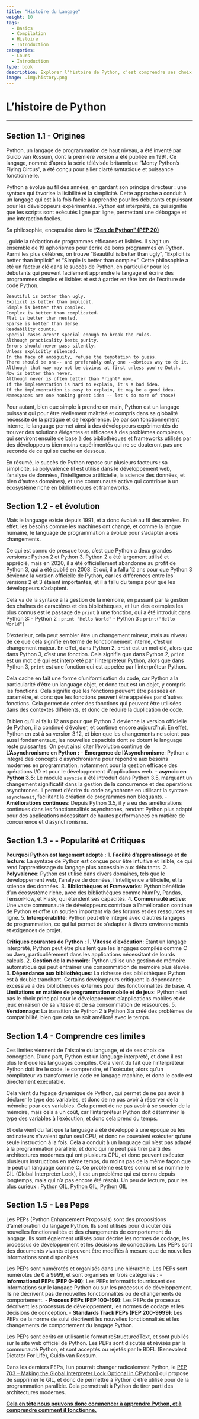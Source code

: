 ```yaml
---
title: "Histoire du Langage"
weight: 10
tags:
  - Basics
  - Compilation
  - Histoire
  - Introduction
categories:
  - Cours
  - Introduction
type: book
description: Explorer l'histoire de Python, c'est comprendre ses choix de conception, son évolution et sa place actuelle dans le monde de la programmation. Ce chapitre se concentre sur les origines de Python, son développement au fil des ans, les raisons de sa popularité, ses critiques, et les défis futurs. Il offre un aperçu complet de Python, de sa première version à la version actuelle, en mettant en lumière les évolutions majeures et les choix qui ont façonné ce langage.
image: .img/history.png
---
```



# L'histoire de Python

---

## Section 1.1 - Origines

Python, un langage de programmation de haut niveau, a été inventé par Guido van Rossum, dont la première version a été publiée en 1991. Ce langage, nommé d'après la série télévisée britannique "Monty Python's Flying Circus", a été conçu pour allier clarté syntaxique et puissance fonctionnelle.

Python a évolué au fil des années, en gardant son principe directeur : une syntaxe qui favorise la lisibilité et la simplicité. Cette approche a conduit à un langage qui est à la fois facile à apprendre pour les débutants et puissant pour les développeurs expérimentés. Python est interprété, ce qui signifie que les scripts sont exécutés ligne par ligne, permettant une débogage et une interaction faciles.

Sa philosophie, encapsulée dans le [[**"Zen de Python" (PEP 20)**](https://peps.python.org/pep-0020/)]{.animate__animated .animate__pulse .animate__infinite style="display:inline-block;"}

, guide la rédaction de programmes efficaces et lisibles. Il s'agit un ensemble de 19 aphorismes pour écrire de bons programmes en Python. Parmi les plus célèbres, on trouve "Beautiful is better than ugly", "Explicit is better than implicit" et "Simple is better than complex".
Cette philosophie a été un facteur clé dans le succès de Python, en particulier pour les débutants qui peuvent facilement apprendre le langage et écrire des programmes simples et lisibles et est à garder en tête lors de l'écriture de code Python. 

```latex
Beautiful is better than ugly.
Explicit is better than implicit.
Simple is better than complex.
Complex is better than complicated.
Flat is better than nested.
Sparse is better than dense.
Readability counts.
Special cases aren't special enough to break the rules.
Although practicality beats purity.
Errors should never pass silently.
Unless explicitly silenced.
In the face of ambiguity, refuse the temptation to guess.
There should be one-- and preferably only one --obvious way to do it.
Although that way may not be obvious at first unless you're Dutch.
Now is better than never.
Although never is often better than *right* now.
If the implementation is hard to explain, it's a bad idea.
If the implementation is easy to explain, it may be a good idea.
Namespaces are one honking great idea -- let's do more of those!
```

Pour autant, bien que simple à prendre en main, Python est un langage puissant qui pour être réellement maîtrisé et compris dans sa globalité nécessite de la pratique et de l'expérience. De par son fonctionnement interne, le language permet ainsi à des développeurs expérimentés de trouver des solutions élégantes et efficaces à des problèmes complexes, qui serviront ensuite de base à des bibliothèques et frameworks utilisés par des développeurs bien moins expérimentés qui ne se douteront pas une seconde de ce qui se cache en dessous.

En résumé, le succès de Python repose sur plusieurs facteurs : sa simplicité, sa polyvalence (il est utilisé dans le développement web, l'analyse de données, l'intelligence artificielle, la science des données, et bien d'autres domaines), et une communauté active qui contribue à un écosystème riche en bibliothèques et frameworks.


## Section 1.2 - et évolution

Mais le language existe depuis 1991, et a donc évolué au fil des années. En effet, les besoins comme les machines ont changé, et comme la langue humaine, le language de programmation a évolué pour s'adapter à ces changements. 

Ce qui est connu de presque tous, c'est que Python a deux grandes versions : Python 2 et Python 3. Python 2 a été largement utilisé et apprécié, mais en 2020, il a été officiellement abandonné au profit de Python 3, qui a été publié en 2008. Et oui, il a fallu 12 ans pour que Python 3 devienne la version officielle de Python, car les différences entre les versions 2 et 3 étaient importantes, et il a fallu du temps pour que les développeurs s'adaptent. 

Cela va de la syntaxe à la gestion de la mémoire, en passant par la gestion des chaînes de caractères et des bibliothèques, et l'un des exemples les plus connus est le passage de `print` à une fonction, qui a été introduit dans Python 3:
 - Python 2 : `print "Hello World"`
 - Python 3 : `print("Hello World")`

D'exterieur, cela peut sembler être un changement mineur, mais au niveau de ce que cela signifie en terme de fonctionnement interne, c'est un changement majeur. En effet, dans Python 2, `print` est un mot clé, alors que dans Python 3, c'est une fonction. Cela signifie que dans Python 2, `print` est un mot clé qui est interprété par l'interpréteur Python, alors que dans Python 3, `print` est une fonction qui est appelée par l'interpréteur Python.

Cela cache en fait une forme d'uniformisation du code, car Python a la particularité d'être un language objet, et donc tout est un objet, y compris les fonctions. Cela signifie que les fonctions peuvent être passées en paramètre, et donc que les fonctions peuvent être appelées par d'autres fonctions. Cela permet de créer des fonctions qui peuvent être utilisées dans des contextes différents, et donc de réduire la duplication de code. 

Et bien qu'il ai fallu 12 ans pour que Python 3 devienne la version officielle de Python, il a continué d'évoluer, et continue encore aujourd'hui. En effet, Python en est à sa version 3.12, et bien que les changements ne soient pas aussi fondamentaux, les nouvelles capacités dont se dotent le language reste puissantes. On peut ainsi citer l'évolution continue de **L'Asynchronisme en Python :**
- **Emergence de l'Asynchronisme**: Python a intégré des concepts d'asynchronisme pour répondre aux besoins modernes en programmation, notamment pour la gestion efficace des opérations I/O et pour le développement d'applications web.
- **asyncio en Python 3.5**: Le module `asyncio` a été introduit dans Python 3.5, marquant un changement significatif dans la gestion de la concurrence et des opérations asynchrones. Il permet d'écrire du code asynchrone en utilisant la syntaxe `async`/`await`, facilitant la création de programmes non bloquants.
- **Améliorations continues**: Depuis Python 3.5, il y a eu des améliorations continues dans les fonctionnalités asynchrones, rendant Python plus adapté pour des applications nécessitant de hautes performances en matière de concurrence et d'asynchronisme.

## Section 1.3 -  - Popularité et Critiques

**Pourquoi Python est largement adopté :**
1. **Facilité d'apprentissage et de lecture**: La syntaxe de Python est conçue pour être intuitive et lisible, ce qui rend l'apprentissage du langage plus accessible aux débutants.
2. **Polyvalence**: Python est utilisé dans divers domaines, tels que le développement web, l'analyse de données, l'intelligence artificielle, et la science des données.
3. **Bibliothèques et Frameworks**: Python bénéficie d'un écosystème riche, avec des bibliothèques comme NumPy, Pandas, TensorFlow, et Flask, qui étendent ses capacités.
4. **Communauté active**: Une vaste communauté de développeurs contribue à l'amélioration continue de Python et offre un soutien important via des forums et des ressources en ligne.
5. **Interopérabilité**: Python peut être intégré avec d'autres langages de programmation, ce qui lui permet de s'adapter à divers environnements et exigences de projet.

**Critiques courantes de Python :**
1. **Vitesse d'exécution**: Étant un langage interprété, Python peut être plus lent que les langages compilés comme C ou Java, particulièrement dans les applications nécessitant de lourds calculs.
2. **Gestion de la mémoire**: Python utilise une gestion de mémoire automatique qui peut entraîner une consommation de mémoire plus élevée.
3. **Dépendance aux bibliothèques**: La richesse des bibliothèques Python est à double tranchant. Certains développeurs critiquent la dépendance excessive à des bibliothèques externes pour des fonctionnalités de base.
4. **Limitations en matière de programmation mobile et de jeux**: Python n'est pas le choix principal pour le développement d'applications mobiles et de jeux en raison de sa vitesse et de sa consommation de ressources.
5. **Versionnage**: La transition de Python 2 à Python 3 a créé des problèmes de compatibilité, bien que cela se soit amélioré avec le temps. 



## Section 1.4 - Comprendre ces limites


Ces limites viennent de l'histoire du language, et de ses choix de conception. D'une part, Python est un language interprété, et donc il est plus lent que les languages compilés. Cela vient du fait que l'interpréteur Python doit lire le code, le comprendre, et l'exécuter, alors qu'un compilateur va transformer le code en langage machine, et donc le code est directement exécutable. 

Cela vient du typage dynamique de Python, qui permet de ne pas avoir à déclarer le type des variables, et donc de ne pas avoir à réserver de la mémoire pour ces variables. Cela permet de ne pas avoir à se soucier de la mémoire, mais cela a un coût, car l'interpréteur Python doit déterminer le type des variables à l'exécution, et donc cela prend du temps.

Et cela vient du fait que la language a été développé à une époque où les ordinateurs n'avaient qu'un seul CPU, et donc ne pouvaient exécuter qu'une seule instruction à la fois. Cela a conduit à un language qui n'est pas adapté à la programmation parallèle, et donc qui ne peut pas tirer parti des architectures modernes qui ont plusieurs CPU, et donc peuvent exécuter plusieurs instructions en même temps, du moins pas de la même façon que le peut un language comme C. Ce problème est très connu et se nomme le GIL (Global Interpreter Lock), il est un problème qui est connu depuis longtemps, mais qui n'a pas encore été résolu. Un peu de lecture, pour les plus curieux : [Python GIL](https://realpython.com/python-gil/), [Python GIL](https://wiki.python.org/moin/GlobalInterpreterLock), [Python GIL](https://github.com/zpoint/CPython-Internals/blob/master/Interpreter/gil/gil.md)


## Section 1.5 - Les Peps

Les PEPs (Python Enhancement Proposals) sont des propositions d'amélioration du langage Python. Ils sont utilisés pour discuter des nouvelles fonctionnalités et des changements de comportement du langage. Ils sont également utilisés pour décrire les normes de codage, les processus de développement et les décisions de conception. Les PEPs sont des documents vivants et peuvent être modifiés à mesure que de nouvelles informations sont disponibles.

Les PEPs sont numérotés et organisés dans une hiérarchie. Les PEPs sont numérotés de 0 à 9999, et sont organisés en trois catégories :
- **Informational PEPs (PEP 0-99)**: Les PEPs informatifs fournissent des informations sur le langage Python ou sur les processus de développement. Ils ne décrivent pas de nouvelles fonctionnalités ou de changements de comportement.
- **Process PEPs (PEP 100-199)**: Les PEPs de processus décrivent les processus de développement, les normes de codage et les décisions de conception.
- **Standards Track PEPs (PEP 200-9999)**: Les PEPs de la norme de suivi décrivent les nouvelles fonctionnalités et les changements de comportement du langage Python.
  
Les PEPs sont écrits en utilisant le format reStructuredText, et sont publiés sur le site web officiel de Python. Les PEPs sont discutés et révisés par la communauté Python, et sont acceptés ou rejetés par le BDFL (Benevolent Dictator For Life), Guido van Rossum.

Dans les derniers PEPs, l'un pourrait changer radicalement Python, le [PEP 703 – Making the Global Interpreter Lock Optional in CPython](https://peps.python.org/pep-0703/)] qui propose de supprimer le GIL, et donc de permettre à Python d'être utilisé pour de la programmation parallèle. Cela permettrait à Python de tirer parti des architectures modernes.

[[**Cela en tête nous pouvons donc commencer à apprendre Python, et à comprendre comment il fonctionne.**](2-Python_Execution.qmd)]{.animate__animated .animate__pulse .animate__infinite style="display:inline-block;"}
